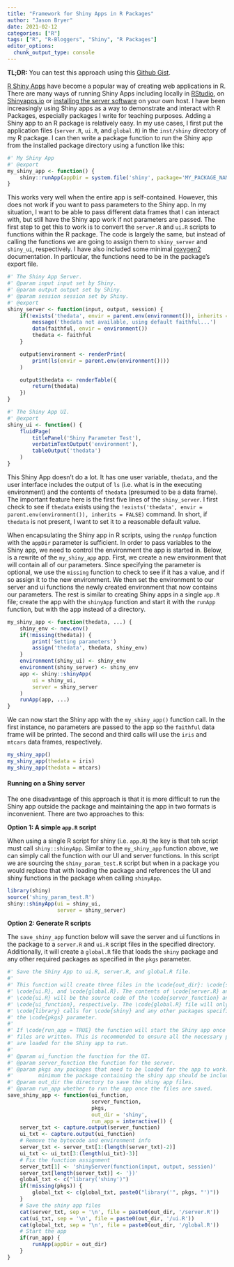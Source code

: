 ```yaml
---
title: "Framework for Shiny Apps in R Packages"
author: "Jason Bryer"
date: 2021-02-12
categories: ["R"]
tags: ["R", "R-Bloggers", "Shiny", "R Packages"]
editor_options: 
  chunk_output_type: console
---
```


**TL;DR:** You can test this approach using this [Github Gist](https://gist.github.com/jbryer/fc8834279189196ead710e89b56d7f88).

[R Shiny Apps](https://shiny.rstudio.com) have become a popular way of creating web applications in R. There are many ways of running Shiny Apps including locally in [RStudio](https://rstudio.com/products/rstudio/), on [Shinyapps.io](http://www.shinyapps.io/) or [installing the server software](https://www.rstudio.com/products/shiny/shiny-server/) on your own host. I have been increasingly using Shiny apps as a way to demonstrate and interact with R Packages, especially packages I write for teaching purposes. Adding a Shiny app to an R package is relatively easy. In my use cases, I first put the application files (`server.R`, `ui.R`, and `global.R`) in the `inst/shiny` directory of my R package. I can then write a package function to run the Shiny app from the installed package directory using a function like this:

```r
#' My Shiny App
#' @export
my_shiny_app <- function() {
	shiny::runApp(appDir = system.file('shiny', package='MY_PACKAGE_NAME'))
}
```

This works very well when the entire app is self-contained. However, this does not work if you want to pass parameters to the Shiny app. In my situation, I want to be able to pass different data frames that I can interact with, but still have the Shiny app work if not parameters are passed. The first step to get this to work is to convert the `server.R` and `ui.R` scripts to functions within the R package. The code is largely the same, but instead of calling the functions we are going to assign them to `shiny_server` and `shiny_ui`, respectively. I have also included some minimal [roxygen2](https://github.com/r-lib/roxygen2) documentation. In particular, the functions need to be in the package's export file.


```r
#' The Shiny App Server.
#' @param input input set by Shiny.
#' @param output output set by Shiny.
#' @param session session set by Shiny.
#' @export
shiny_server <- function(input, output, session) {
	if(!exists('thedata', envir = parent.env(environment()), inherits = FALSE)) {
		message('thedata not available, using default faithful...')
		data(faithful, envir = environment())
		thedata <- faithful
	}

	output$environment <- renderPrint(
		print(ls(envir = parent.env(environment())))
	)

	output$thedata <- renderTable({
		return(thedata)
	})
}

#' The Shiny App UI.
#' @export
shiny_ui <- function() {
	fluidPage(
		titlePanel('Shiny Parameter Test'),
		verbatimTextOutput('environment'),
		tableOutput('thedata')
	)
}
```

This Shiny App doesn't do a lot. It has one user variable, `thedata`, and the user interface includes the output of `ls` (i.e. what is in the executing environment) and the contents of `thedata` (presumed to be a data frame). The important feature here is the first five lines of the `shiny_server`. I first check to see if `thedata` exists using the `!exists('thedata', envir = parent.env(environment()), inherits = FALSE)` command. In short, if `thedata` is not present, I want to set it to a reasonable default value.

When encapsulating the Shiny app in R scripts, using the `runApp` function with the `appDir` parameter is sufficient. In order to pass variables to the Shiny app, we need to control the environment the app is started in. Below, is a rewrite of the `my_shiny_app` app. First, we create a new environment that will contain all of our parameters. Since specifying the parameter is optional, we use the `missing` function to check to see if it has a value, and if so assign it to the new environment. We then set the environment to our server and ui functions the newly created environment that now contains our parameters. The rest is similar to creating Shiny apps in a single `app.R` file; create the app with the `shinyApp` function and start it with the `runApp` function, but with the app instead of a directory.


```r
my_shiny_app <- function(thedata, ...) {
	shiny_env <- new.env()
	if(!missing(thedata)) {
		print('Setting parameters')
		assign('thedata', thedata, shiny_env)
	}
	environment(shiny_ui) <- shiny_env
	environment(shiny_server) <- shiny_env
	app <- shiny::shinyApp(
		ui = shiny_ui,
		server = shiny_server
	)
	runApp(app, ...)
}
```

We can now start the Shiny app with the `my_shiny_app()` function call. In the first instance, no parameters are passed to the app so the `faithful` data frame will be printed. The second and third calls will use the `iris` and `mtcars` data frames, respectively.

```r
my_shiny_app()
my_shiny_app(thedata = iris)
my_shiny_app(thedata = mtcars)
```

#### Running on a Shiny server

The one disadvantage of this approach is that it is more difficult to run the Shiny app outside the package and maintaining the app in two formats is inconvenient. There are two approaches to this:

**Option 1: A simple `app.R` script**

When using a single R script for shiny (i.e. `app.R`) the key is that teh script must call `shiny::shinyApp`. Similar to the `my_shiny_app` function above, we can simply call the function with our UI and server functions. In this script we are sourcing the `shiny_param_test.R` script but when in a package you would replace that with loading the package and references the UI and shiny functions in the package when calling `shinyApp`.

```r
library(shiny)
source('shiny_param_test.R')
shiny::shinyApp(ui = shiny_ui,
                server = shiny_server)
```


**Option 2: Generate R scripts**

The `save_shiny_app` function below will save the server and ui functions in the package to a `server.R` and `ui.R` script files in the specified directory. Additionally, it will create a `global.R` file that loads the `shiny` package and any other required packages as specified in the `pkgs` parameter.


```r
#' Save the Shiny App to ui.R, server.R, and global.R file.
#'
#' This function will create three files in the \code{out_dir}: \code{server.R},
#' \code{ui.R}, and \code{global.R}. The contents of \code{server.R} and
#' \code{ui.R} will be the source code of the \code{server_function} and
#' \code{ui_function}, respectively. The \code{global.R} file will only contain
#' \code{library} calls for \code{shiny} and any other packages specified in
#' the \code{pkgs} parameter.
#'
#' If \code{run_app = TRUE} the function will start the Shiny app once the
#' files are written. This is recommended to ensure all the necessary packages
#' are loaded for the Shiny app to run.
#'
#' @param ui_function the function for the UI.
#' @param server_function the function for the server.
#' @param pkgs any packages that need to be loaded for the app to work. At
#'        minimum the package containing the shiny app should be included.
#' @param out_dir the directory to save the shiny app files.
#' @param run_app whether to run the app once the files are saved.
save_shiny_app <- function(ui_function,
						   server_function,
						   pkgs,
						   out_dir = 'shiny',
						   run_app = interactive()) {
	server_txt <- capture.output(server_function)
	ui_txt <- capture.output(ui_function)
	# Remove the bytecode and environment info
	server_txt <- server_txt[1:(length(server_txt)-2)]
	ui_txt <- ui_txt[3:(length(ui_txt)-3)]
	# Fix the function assignment
	server_txt[1] <- 'shinyServer(function(input, output, session)'
	server_txt[length(server_txt)] <- '})'
	global_txt <- c("library('shiny')")
	if(!missing(pkgs)) {
		global_txt <- c(global_txt, paste0("library('", pkgs, "')"))
	}
	# Save the shiny app files
	cat(server_txt, sep = '\n', file = paste0(out_dir, '/server.R'))
	cat(ui_txt, sep = '\n', file = paste0(out_dir, '/ui.R'))
	cat(global_txt, sep = '\n', file = paste0(out_dir, '/global.R'))
	# Start the app
	if(run_app) {
		runApp(appDir = out_dir)
	}
}
```
